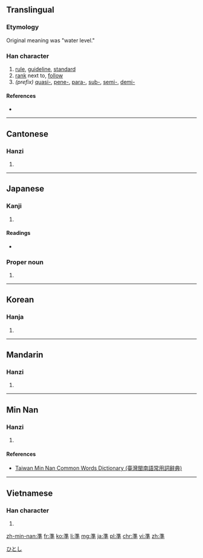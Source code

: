 {{also|准|凖}}
==Translingual==

===Etymology===
{{Han compound|水|隼|c1=s|c2=p|t1=water|ls=psc}}

Original meaning was "water level."

===Han character===
{{Han char|rn=85|rad=水|as=10|sn=13|four=3040<sub>1</sub>|canj=水土十 (EGJ)|ids=⿱[[淮]][[十]]}}

# [[rule]], [[guideline]], [[standard]]
# [[rank]] next to, [[follow]]
# ''(prefix)'' [[quasi-]], [[pene-]], [[para-]], [[sub-]], [[semi-]], [[demi-]]

====References====
* {{Han ref|kx=0639.240|dkj=17934|dj=1046.150|hdz=31700.050|uh=6E96|ud=28310|bh=B7C7|bd=47047}}

----

==Cantonese==

===Hanzi===
{{yue-hanzi|jyut=[[zeon2]]|y=jeun2|sim=准}}

# {{defn|lang=yue|sort=水10}}

----

==Japanese==

===Kanji===
{{ja-kanji|grade=5|rs=水10}}

# {{defn|lang=ja|sort=水10}}

====Readings====
* {{ja-readings|on=[[じゅん]] (jun), [[せつ]] (setsu)|kun=[[ひとしい]] (hitoshii), [[みずもり]] (mizumori), [[のり]] (nori)}}

===Proper noun===
{{ja-pos|k|proper|hira=ひとし|rom=Hitoshi}}

# {{given name|male|lang=ja}}

[[Category:Japanese male given names|ひとし]]

----

==Korean==

===Hanja===
{{ko-hanja|hangeul=[[준]], [[절]]|eumhun=|rv=jun, jeol|mr=chun, chŏl|y=cwun, cel}}

# {{defn|lang=ko|sort=水10}}

----

==Mandarin==

===Hanzi===
{{cmn-hanzi|sim=准|pin=[[zhǔn]] ([[zhun3]])|wg=chun<sup>3</sup>}}

# {{defn|lang=cmn|sort=水10}}

----

==Min Nan==

===Hanzi===
{{nan-hanzi|poj=chún (chun<sup>2</sup>)|tlpa=tsún (tsun<sup>2</sup>)}}

# {{defn|lang=nan|sort=水10}}

====References====
*[http://twblg.dict.edu.tw/holodict_new/result_detail.jsp?n_no=9667&curpage=1&sample=%E6%BA%96&radiobutton=1&querytarget=1&limit=20&pagenum=1&rowcount=17 Taiwan Min Nan Common Words Dictionary (臺灣閩南語常用詞辭典)]

----

==Vietnamese==

===Han character===
{{vi-hantu|[[chuẩn]], [[choán]], [[chốn]], [[chủn]], [[trúng]], [[trốn]]|rs=水10}}

# {{defn|lang=vi|sort=水10}}

[[zh-min-nan:準]]
[[fr:準]]
[[ko:準]]
[[li:準]]
[[mg:準]]
[[ja:準]]
[[pl:準]]
[[chr:準]]
[[vi:準]]
[[zh:準]]